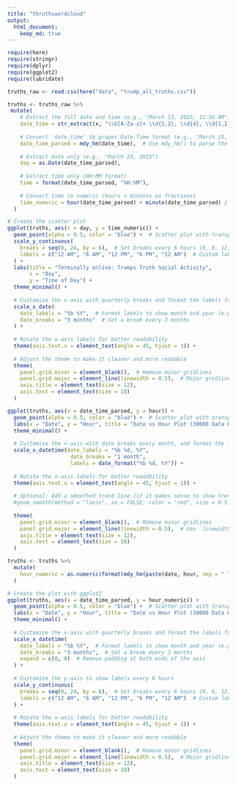 ```yaml
---
title: "thruthswordcloud"
output:
  html_document:
    keep_md: true
---
```

```r
require(here)
require(stringr)
require(dplyr)
require(ggplot2)
require(lubridate)
```


```r
truths_raw <- read.csv(here("data", "trump_all_truths.csv"))


```


```r
truths <- truths_raw %>%
 mutate(
    # Extract the full date and time (e.g., "March 23, 2025, 11:56 AM")
    date_time = str_extract(x, "\\b[A-Za-z]+ \\d{1,2}, \\d{4}, \\d{1,2}:\\d{2} [APM]{2}\\b"),
    
    # Convert 'date_time' to proper Date-Time format (e.g., "March 23, 2025, 11:56 AM")
    date_time_parsed = mdy_hm(date_time),  # Use mdy_hm() to parse the datetime
    
    # Extract date only (e.g., "March 23, 2025")
    day = as.Date(date_time_parsed),
    
    # Extract time only (HH:MM format)
    time = format(date_time_parsed, "%H:%M"),
    
    # Convert time to numeric (hours + minutes as fractions)
    time_numeric = hour(date_time_parsed) + minute(date_time_parsed) / 60
  )

```

```r
# Create the scatter plot
ggplot(truths, aes(x = day, y = time_numeric)) +
  geom_point(alpha = 0.5, color = "blue") +  # Scatter plot with transparency to handle overplotting
  scale_y_continuous(
    breaks = seq(0, 24, by = 6),  # Set breaks every 6 hours (0, 6, 12, 18, 24)
    labels = c("12 AM", "6 AM", "12 PM", "6 PM", "12 AM")  # Custom labels for the hours
  ) +
  labs(title = "Terminally online: Trumps Truth Social Activity",
       x = "Day",
       y = "Time of Day") +
  theme_minimal() +
  
  # Customize the x-axis with quarterly breaks and format the labels for better readability
  scale_x_date(
    date_labels = "%b %Y",  # Format labels to show month and year (e.g., Jan 2025)
    date_breaks = "3 months"  # Set a break every 3 months
  ) +
  
  # Rotate the x-axis labels for better readability
  theme(axis.text.x = element_text(angle = 45, hjust = 1)) +
  
  # Adjust the theme to make it cleaner and more readable
  theme(
    panel.grid.minor = element_blank(),  # Remove minor gridlines
    panel.grid.major = element_line(linewidth = 0.5),  # Major gridlines
    axis.title = element_text(size = 12),
    axis.text = element_text(size = 10)
  )
```


```r
ggplot(truths, aes(x = date_time_parsed, y = hour)) +
  geom_point(alpha = 0.5, color = "blue") +  # Scatter plot with transparency to handle overplotting
  labs(x = "Date", y = "Hour", title = "Date vs Hour Plot (30000 Data Points)") +
  theme_minimal() +
  
  # Customize the x-axis with date breaks every month, and format the labels for better readability
  scale_x_datetime(date_labels = "%b %d, %Y", 
                    date_breaks = "1 month", 
                    labels = date_format("%b %d, %Y")) +
  
  # Rotate the x-axis labels for better readability
  theme(axis.text.x = element_text(angle = 45, hjust = 1)) +
  
  # Optional: Add a smoothed trend line (if it makes sense to show trends)
  #geom_smooth(method = "loess", se = FALSE, color = "red", size = 0.5) +
  
  theme(
    panel.grid.minor = element_blank(),  # Remove minor gridlines
    panel.grid.major = element_line(linewidth = 0.5),  # Use `linewidth` instead of `size`
    axis.title = element_text(size = 12),
    axis.text = element_text(size = 10)
  )
```


```r
truths <- truths %>%
  mutate(
    hour_numeric = as.numeric(format(mdy_hm(paste(date, hour, sep = " ")), "%H"))  # Extract hour as numeric
  )

# Create the plot with ggplot2
ggplot(truths, aes(x = date_time_parsed, y = hour_numeric)) +
  geom_point(alpha = 0.5, color = "blue") +  # Scatter plot with transparency to handle overplotting
  labs(x = "Date", y = "Hour", title = "Date vs Hour Plot (30000 Data Points)") +
  theme_minimal() +
  
  # Customize the x-axis with quarterly breaks and format the labels for better readability
  scale_x_datetime(
    date_labels = "%b %Y",  # Format labels to show month and year (e.g., Jan 2025)
    date_breaks = "3 months",  # Set a break every 3 months
    expand = c(0, 0)  # Remove padding at both ends of the axis
  ) +
  
  # Customize the y-axis to show labels every 6 hours
  scale_y_continuous(
    breaks = seq(0, 24, by = 6),  # Set breaks every 6 hours (0, 6, 12, 18, 24)
    labels = c("12 AM", "6 AM", "12 PM", "6 PM", "12 AM")  # Custom labels for the hours
  ) +
  
  # Rotate the x-axis labels for better readability
  theme(axis.text.x = element_text(angle = 45, hjust = 1)) +
  
  # Adjust the theme to make it cleaner and more readable
  theme(
    panel.grid.minor = element_blank(),  # Remove minor gridlines
    panel.grid.major = element_line(linewidth = 0.5),  # Major gridlines
    axis.title = element_text(size = 12),
    axis.text = element_text(size = 10)
  )
```







